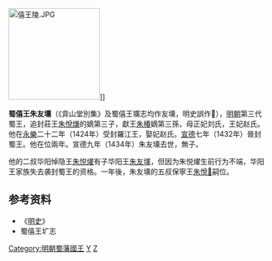 {{CJK-New-Char|302C6}}

[[File:僖王陵.JPG|180px]]]]

'''蜀僖王朱友壎'''{{BD|1409年|3月5日|1434年|7月26日|catIdx=Z}}（《弇山堂別集》及蜀僖王壙志均作友壎，明史誤作𰋆），[[明朝|明朝]]第三代蜀王，追封莊王[[朱悅熑|朱悅熑]]的嫡第三子，獻王[[朱椿_(明朝)|朱椿]]嫡第三孫，母正妃刘氏，王妃赵氏。他在[[永乐_(明朝)|永樂]]二十二年（1424年）受封羅江王，娶妃赵氏。[[宣德|宣德]]七年（1432年）晉封蜀王。他在位兩年。宣德九年（1434年）朱友壎去世，無子。

他的二叔华阳悼隐王[[朱悦燿|朱悦燿]]有子华阳王[[朱友堚|朱友堚]]，但因为朱悦燿生前行为不端，华阳王家族失去袭封蜀王的资格。一年後，朱友壎的五叔保寧王[[朱悅𤉎|朱悅𤉎]]嗣位。

==参考资料==
*《[[明史|明史]]》
*蜀僖王圹志

{{s-start}}
{{s-none|無|[[明朝|明政府]]封之}}
{{s-ttl|title=[[明朝藩王列表_(蜀王系)#羅江國|明羅江國國王]]|years=1424年－1432年}}
{{s-none|無|襲封蜀國，封國廢除}}
{{s-bef|before=兄靖王[[朱友堉|朱友堉]]}}
{{s-ttl|title=[[明朝藩王列表_(蜀王系)|明蜀國國王]]|years=1432年－1434年}}
{{s-after|叔和王[[朱悅𤉎|朱悅𤉎]]}}
{{end}}

[[Category:明朝蜀藩國王|Category:明朝蜀藩國王]]
[[Category:朱姓|Y]]
[[Category:諡僖|Z]]